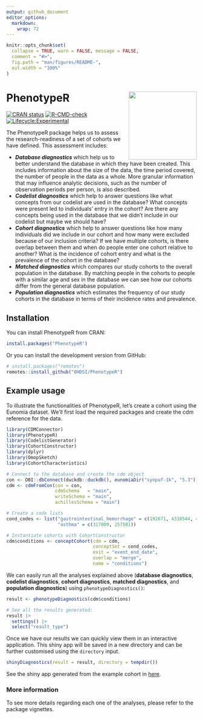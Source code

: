```yaml
---
output: github_document
editor_options: 
  markdown: 
    wrap: 72
---
```


<!-- README.md is generated from README.Rmd. Please edit that file -->

```r
knitr::opts_chunk$set(
  collapse = TRUE, warn = FALSE, message = FALSE,
  comment = "#>",
  fig.path = "man/figures/README-",
  out.width = "100%"
)
```

# PhenotypeR <img src="man/figures/logo.png" align="right" height="180"/>

<!-- badges: start -->

[![CRAN
status](https://www.r-pkg.org/badges/version/PhenotypeR)](https://CRAN.R-project.org/package=PhenotypeR)
[![R-CMD-check](https://github.com/ohdsi/PhenotypeR/actions/workflows/R-CMD-check.yaml/badge.svg)](https://github.com/ohdsi/PhenotypeR/actions/workflows/R-CMD-check.yaml)
[![Lifecycle:Experimental](https://img.shields.io/badge/Lifecycle-Experimental-339999)](https://lifecycle.r-lib.org/articles/stages.html#experimental)

<!-- badges: end -->

The PhenotypeR package helps us to assess the research-readiness of a
set of cohorts we have defined. This assessment includes:

-   ***Database diagnostics*** which help us to better understand the
    database in which they have been created. This includes information
    about the size of the data, the time period covered, the number of
    people in the data as a whole. More granular information that may
    influence analytic decisions, such as the number of observation
    periods per person, is also described.\
-   ***Codelist diagnostics*** which help to answer questions like what
    concepts from our codelist are used in the database? What concepts
    were present led to individuals' entry in the cohort? Are there any
    concepts being used in the database that we didn't include in our
    codelist but maybe we should have?\
-   ***Cohort diagnostics*** which help to answer questions like how
    many individuals did we include in our cohort and how many were
    excluded because of our inclusion criteria? If we have multiple
    cohorts, is there overlap between them and when do people enter one
    cohort relative to another? What is the incidence of cohort entry
    and what is the prevalence of the cohort in the database?\
-   ***Matched diagnostics*** which compares our study cohorts to the
    overall population in the database. By matching people in the
    cohorts to people with a similar age and sex in the database we can
    see how our cohorts differ from the general database population.\
-   ***Population diagnostics*** which estimates the frequency of our
    study cohorts in the database in terms of their incidence rates and
    prevalence.

## Installation

You can install PhenotypeR from CRAN:

```r
install.packages("PhenotypeR")
```

Or you can install the development version from GitHub:

```r
# install.packages("remotes")
remotes::install_github("OHDSI/PhenotypeR")
```

## Example usage

To illustrate the functionalities of PhenotypeR, let's create a cohort
using the Eunomia dataset. We'll first load the required packages and
create the cdm reference for the data.

```r

library(CDMConnector)
library(PhenotypeR)
library(CodelistGenerator)
library(CohortConstructor)
library(dplyr)
library(OmopSketch)
library(CohortCharacteristics)

```

```r
# Connect to the database and create the cdm object
con <- DBI::dbConnect(duckdb::duckdb(), eunomiaDir("synpuf-1k", "5.3"))
cdm <- cdmFromCon(con = con, 
                  cdmSchema   = "main",
                  writeSchema = "main", 
                  achillesSchema = "main")

# Create a code lists
cond_codes <- list("gastrointestinal_hemorrhage" = c(192671, 4338544, 4100660, 4307661),
                   "asthma" = c(317009, 257581))

# Instantiate cohorts with CohortConstructor
cdm$conditions <- conceptCohort(cdm = cdm,
                                conceptSet = cond_codes, 
                                exit = "event_end_date",
                                overlap = "merge",
                                name = "conditions")
```

We can easily run all the analyses explained above (**database
diagnostics**, **codelist diagnostics**, **cohort diagnostics**,
**matched diagnostics**, and **population diagnostics**) using
`phenotypeDiagnostics()`:

```r

result <- phenotypeDiagnostics(cdm$conditions)

# See all the results generated:
result |> 
  settings() |>
  select("result_type")

```

Once we have our results we can quickly view them in an interactive
application. This shiny app will be saved in a new directory and can be
further customised using the `directory` input.

```r

shinyDiagnostics(result = result, directory = tempdir())

```

See the shiny app generated from the example cohort in
[here](https://dpa-pde-oxford.shinyapps.io/Readme_PhenotypeR/).

### More information
To see more details regarding each one of the analyses, please refer to
the package vignettes.
